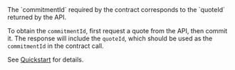 <Info>
  The `commitmentId` required by the contract corresponds to the `quoteId` returned by the API.

  To obtain the `commitmentId`, first request a quote from the API, then commit it. The response will include the `quoteId`, which should be used as the `commitmentId` in the contract call.

  See [Quickstart](/get-started/api/quickstart#6-full-example) for details.
</Info>